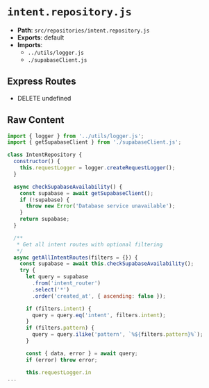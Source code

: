 # `intent.repository.js`

- **Path**: `src/repositories/intent.repository.js`
- **Exports**: default
- **Imports**:
  - `../utils/logger.js`
  - `./supabaseClient.js`

## Express Routes
- DELETE undefined

## Raw Content

```js
import { logger } from '../utils/logger.js';
import { getSupabaseClient } from './supabaseClient.js';

class IntentRepository {
  constructor() {
    this.requestLogger = logger.createRequestLogger();
  }

  async checkSupabaseAvailability() {
    const supabase = await getSupabaseClient();
    if (!supabase) {
      throw new Error('Database service unavailable');
    }
    return supabase;
  }

  /**
   * Get all intent routes with optional filtering
   */
  async getAllIntentRoutes(filters = {}) {
    const supabase = await this.checkSupabaseAvailability();
    try {
      let query = supabase
        .from('intent_router')
        .select('*')
        .order('created_at', { ascending: false });

      if (filters.intent) {
        query = query.eq('intent', filters.intent);
      }
      if (filters.pattern) {
        query = query.ilike('pattern', `%${filters.pattern}%`);
      }

      const { data, error } = await query;
      if (error) throw error;

      this.requestLogger.in
...
```
